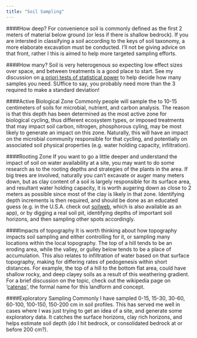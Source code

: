 ```yaml
---
title: "Soil Sampling"
---
```


####How deep?
For convenience soil is commonly defined as the first 2 meters of material below ground  (or less if there is shallow bedrock). If you are intersted in classifying a soil according to the keys of soil taxonomy, a more elaborate excavation must be conducted. I'll not be giving advice on that front, rather I this is aimed to help more targeted sampling efforts.

####How many?
Soil is very heterogenous so expecting low effect sizes over space, and between treatments is a good place to start. See my discussion on [a priori tests of statistical power](power.html) to help decide how many samples you need. SUffice to say, you probably need more than the 3 required to make a standard deviation!

####Active Biological Zone
Commonly people will sample the to 10-15 centimeters of soils for microbial, nutrient, and carbon analysis. The reason is that this depth has been determined as the most active zone for biological cycling, thus different ecosystem types, or imposed treatments that may impact soil carbon, nitrogen, phosphorous cyling, may be most likely to generate an impact on this zone. Naturally, this will have an impact on the microbial community responsible for that cycling, and potentially on associated soil physical properties (e.g. water holding capacity, infiltration).

####Rooting Zone
If you want to go a little deeper and understand the impact of soil on water availability at a site, you may want to do some research as to the rooting depths and strategies of the plants in the area. If big trees are involved, naturally you can't excavate or auger many meters down, but as clay content of a soil is largely responsible for its surface area, and resultant water holding capacity, it is worth augering down as close to 2 meters as possible since most of the clay is likely in that zone. Identifying depth increments is then required, and should be done as an educated guess (e.g. in the U.S.A. check out [soilweb](https://casoilresource.lawr.ucdavis.edu/gmap/), which is also available as an app), or by digging a real soil pit, identifying depths of important soil horizons, and then sampling other spots accordingly.

####Impacts of topography
It is worth thinking about how topography impacts soil sampling and either controlling for it, or sampling many locations within the local topography. The top of a hill tends to be an eroding area, while the valley, or gulley below tends to be a place of accumulation. This also relates to infiltration of water based on that surface topography, making for differing rates of pedogenesis within short distances. For example, the top of a hill to the bottom flat area, could have shallow rocky, and deep clayey soils as a result of this weathering gradient. For a brief discussion on the topic, check out the wikipedia page on '[catenas](https://en.wikipedia.org/wiki/Catena_(soil))', the formal name for this landform and concept. 

####Exploratory Sampling
Commonly I have sampled 0-15, 15-30, 30-60, 60-100, 100-150, 150-200 cm in soil profiles. This has served me well in cases where I was just trying to get an idea of a site, and generate some exploratory data. It catches the surface horizons, clay rich horizons, and helps estimate soil depth (do I hit bedrock, or consolidated bedrock at or before 200 cm?).